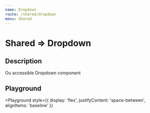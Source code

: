 ```yaml
---
name: Dropdown
route: /shared/dropdown
menu: Shared
---
```



# Shared => Dropdown

## Description

Ou accessible Dropdown component


## Playground

<Playground
  style={{
    display: 'flex',
    justifyContent: 'space-between',
    alignItems: 'baseline'
  }}
>
  <DropdownDoc/>
</Playground>
